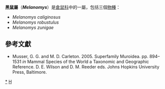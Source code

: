 {{Distinguish|黑鼠|大家鼠}}
{{Automatic taxobox
| taxon = Melanomys
| fossil_range = 近代
| image = 
| image_caption = 
| authority = Thomas, 1902
| subdivision_ranks = [[種|種]]
| subdivision =
''Melanomys caliginosus''<br>
''Melanomys robustulus''<br>
''Melanomys zunigae''
}}

'''黑鼠屬'''（'''''Melanomys'''''）是[[倉鼠科|倉鼠科]]中的一屬，包括三個[[物種|物種]]：

*''Melanomys caliginosus''
*''Melanomys robustulus''
*''Melanomys zunigae''

==參考文獻==
*Musser, G. G. and M. D. Carleton. 2005. Superfamily Muroidea. pp. 894–1531 ''in'' Mammal Species of the World a Taxonomic and Geographic Reference. D. E. Wilson and D. M. Reeder eds. Johns Hopkins University Press, Baltimore.
{{Taxonbar|from=Q175497}}

[[Category:黑鼠屬|*]]
[[Category:仓鼠科|H]]